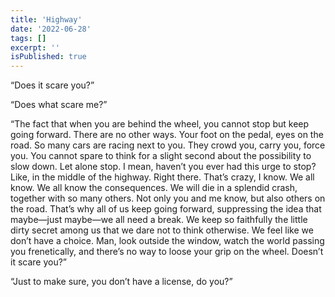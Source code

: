 ```yaml
---
title: 'Highway'
date: '2022-06-28'
tags: []
excerpt: ''
isPublished: true
---
```


“Does it scare you?”

“Does what scare me?”

“The fact that when you are behind the wheel, you cannot stop but keep going forward. There are no other ways. Your foot on the pedal, eyes on the road. So many cars are racing next to you. They crowd you, carry you, force you. You cannot spare to think for a slight second about the possibility to slow down. Let alone stop. I mean, haven’t you ever had this urge to stop? Like, in the middle of the highway. Right there. That’s crazy, I know. We all know. We all know the consequences. We will die in a splendid crash, together with so many others. Not only you and me know, but also others on the road. That’s why all of us keep going forward, suppressing the idea that maybe—just maybe—we all need a break. We keep so faithfully the little dirty secret among us that we dare not to think otherwise. We feel like we don’t have a choice. Man, look outside the window, watch the world passing you frenetically, and there’s no way to loose your grip on the wheel. Doesn’t it scare you?”

“Just to make sure, you don’t have a license, do you?”